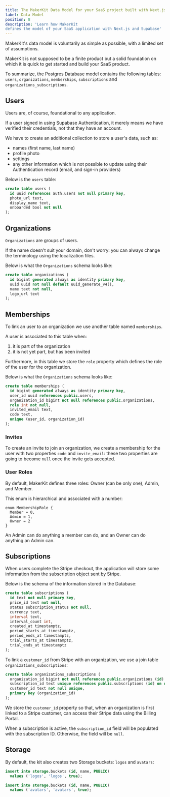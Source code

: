 ```yaml
---
title: The MakerKit Data Model for your SaaS project built with Next.js and Supabase
label: Data Model
position: 8
description: 'Learn how MakerKit
defines the model of your SaaS application with Next.js and Supabase'
---
```


MakerKit's data model is voluntarily as simple as possible, with a limited
set of assumptions.

MakerKit is not supposed to be a finite product but a solid foundation on which it is quick to get started and build your SaaS product.

To summarize, the Postgres Database model contains the following tables: `users`, `organizations`, `memberships`, `subscriptions` and `organizations_subscriptions`.

## Users

Users are, of course, foundational to any application.

If a user signed in using Supabase Authentication, it merely means we have
verified their credentials, not that they have an account.

We have to create an additional collection to store a user's data, such as:
- names (first name, last name)
- profile photo
- settings
- any other information which is not possible to update using their Authentication record (email, and sign-in providers)

Below is the `users` table:

```sql
create table users (
  id uuid references auth.users not null primary key,
  photo_url text,
  display_name text,
  onboarded bool not null
);
```

## Organizations

`Organizations` are groups of users.

If the name doesn't suit your domain, don't worry: you can always change the terminology using the localization files.

Below is what the `Organizations` schema looks like:

```sql
create table organizations (
  id bigint generated always as identity primary key,
  uuid uuid not null default uuid_generate_v4(),
  name text not null,
  logo_url text
);
```

## Memberships

To link an user to an organization we use another table named `memberships`.

A user is associated to this table when:
1. it is part of the organization
2. it is not yet part, but has been invited

Furthermore, in this table we store the `role` property which defines the role of the user for the organization.

Below is what the `Organizations` schema looks like:

```sql
create table memberships (
  id bigint generated always as identity primary key,
  user_id uuid references public.users,
  organization_id bigint not null references public.organizations,
  role int not null,
  invited_email text,
  code text,
  unique (user_id, organization_id)
);
```

### Invites

To create an invite to join an organization, we create a membership for the user with two properties `code` and `invite_email`: these two properties are going to become `null` once the invite gets accepted.

### User Roles

By default, MakerKit defines three roles: Owner (can be only one), Admin, and Member.

This enum is hierarchical and associated with a number:

```tsx
enum MembershipRole {
  Member = 0,
  Admin = 1,
  Owner = 2
}
```

An Admin can do anything a member can do, and an Owner can do anything an Admin can.

## Subscriptions

When users complete the Stripe checkout, the application will store some information from the subscription object sent by Stripe. 

Below is the schema of the information stored in the Database:

```sql
create table subscriptions (
  id text not null primary key,
  price_id text not null,
  status subscription_status not null,
  currency text,
  interval text,
  interval_count int,
  created_at timestamptz,
  period_starts_at timestamptz,
  period_ends_at timestamptz,
  trial_starts_at timestamptz,
  trial_ends_at timestamptz
);
```

To link a `customer_id` from Stripe with an organization, we use a join table `organizations_subscriptions`:

```sql
create table organizations_subscriptions (
  organization_id bigint not null references public.organizations (id) on delete cascade,
  subscription_id text unique references public.subscriptions (id) on delete set null,
  customer_id text not null unique,
  primary key (organization_id)
);
```

We store the `customer_id` property so that, when an organization is first linked to a Stripe customer, can access their Stripe data using the Billing Portal. 

When a subscription is active, the `subscription_id` field will be populated with the subscription ID. Otherwise, the field will be `null`.

## Storage

By default, the kit also creates two Storage buckets: `logos` and `avatars`:

```sql
insert into storage.buckets (id, name, PUBLIC)
  values ('logos', 'logos', true);

insert into storage.buckets (id, name, PUBLIC)
  values ('avatars', 'avatars', true);
```